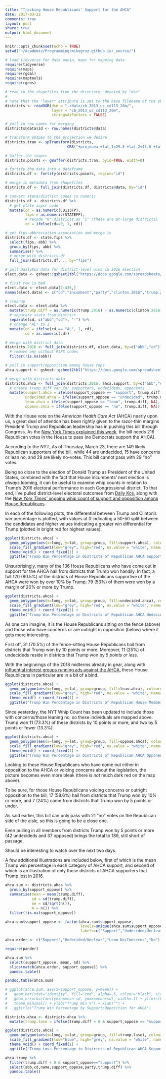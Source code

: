 ```yaml
---
title: "Tracking House Republicans' Support for the AHCA"
date: 2017-03-22
comments: true
layout: post
share: true
output: html_document
---
```


```r
knitr::opts_chunk$set(echo = TRUE)
setwd("~/Academic/Programming/mikegruz.github.io/_source/")
```


```r
# load tidyverse for data manip, maps for mapping data
require(tidyverse)
require(maps)
require(rgdal)
require(maptools)
require(rgeos)
```

```r
# read in the shapefiles from the directory, denoted by "dsn"
#
# note that the "layer" attribute is set to the base filename of the shapefiles 
districts <- readOGR(dsn = "./data/cb_2013_us_cd113_20m/",
                     layer = "cb_2013_us_cd113_20m",
                     stringsAsFactors = FALSE)

# pull in row names for merging
districts@data$id <- row.names(districts@data)

# transform shapes to the projection we desire
districts.tran <- spTransform(districts, 
                            CRS("+proj=aea +lat_1=29.5 +lat_2=45.5 +lat_0=37.5 +lon_0=-96"))

# buffer the shapes
districts.points <- gBuffer(districts.tran, byid=TRUE, width=0)

# fortify the data into a dataframe
districts.df <- fortify(districts.points, region="id")

# merge in metadata from shapefiles
districts.df <- full_join(districts.df, districts@data, by="id")

# convert state/district codes to numeric
districts.df <- districts.df %>%
  # get state icpsr code
  mutate(cd = as.numeric(CD113FP),
         fips = as.numeric(STATEFP),
         # recode "0" districts as "1" (these are at-large districts)
         cd = ifelse(cd==0, 1, cd))

# get fips-abbreviation association and merge in
districts.df <- state.fips %>%
  select(fips, abb) %>%
  group_by(fips, abb) %>%
  summarise() %>%
  # merge with districts.df
  full_join(districts.df, ., by="fips")

# pull DailyKos data for district-level wins in 2016 election
elect.data <- gsheet::gsheet2tbl("https://docs.google.com/spreadsheets/d/1VfkHtzBTP5gf4jAu8tcVQgsBJ1IDvXEHjuMqYlOgYbA/edit#gid=0")

# first row is bad
elect.data <- elect.data[2:436,]
names(elect.data) <- c("cd","incumbent","party","clinton.2016","trump.2016","obama.2012","romney.2012","obama.2008","mccain.2008")

# cleanup
elect.data <- elect.data %>%
  mutate(trump.diff = as.numeric(trump.2016) - as.numeric(clinton.2016)) %>%
  # separate state from district
  separate(cd, c("abb","cd"), "-") %>%
  # change "AL" to 1
  mutate(cd = ifelse(cd == "AL", 1, cd),
         cd = as.numeric(cd)) 

# merge with district data
districts.2016 <- full_join(districts.df, elect.data, by=c("abb","cd")) %>%
  # remove any without FIPS codes
  filter(!is.na(abb))
```

```r
# pull in support/opposition among house reps
ahca.support <- gsheet::gsheet2tbl("https://docs.google.com/spreadsheets/d/1ToZwfN2YAkuprGtl4sWD-P3uwuFp0hu5gC2hXOKgA7Q/edit?usp=sharing")

# merge with districts data
districts.ahca <- full_join(districts.2016, ahca.support, by=c("abb","cd")) %>% 
  # create trump.diff var for supporters, undecideds, opponents
  mutate(support.ahca = ifelse(support_oppose == "support", trump.diff, NA),
         undecided.ahca = ifelse(support_oppose == "undecided", trump.diff, NA),
         lean.ahca = ifelse(support_oppose == "lean", trump.diff, NA),
         oppose.ahca = ifelse(support_oppose == "no", trump.diff, NA)) 
```

With the House vote on the *American Health Care Act* (AHCA) nearly upon us, a great deal of attention has been rightly given to the razor-thin margins President Trump and Republican leadership has in pushing this bill through Congress. As the [New York Times explained this week](https://www.nytimes.com/interactive/2017/03/20/us/politics/health-care-whip-count.html), the bill needs 216 Republican votes in the House to pass (no Democrats support the AHCA). 

According to the *NYT*, As of Thursday, March 23, there are 149 likely Republican supporters of the bill, while 44 are undecided, 15 have concerns or lean no, and 29 are likely no-votes. This bill cannot pass with 29 "no" votes.

Being so close to the election of Donald Trump as President of the United States, combined with the fact that House incumbents' next election is *always* looming, it can be useful to examine whip counts in relation to Trump's 2016 electoral performance in each Congressional district.
<!--more-->
To that end, I've pulled district-level electoral outcomes from [Daily Kos](http://www.dailykos.com/story/2012/11/19/1163009/-Daily-Kos-Elections-presidential-results-by-congressional-district-for-the-2012-2008-elections), along with the [*New York Times'* ongoing whip count of support and opposition among House Republicans](https://www.nytimes.com/interactive/2017/03/20/us/politics/health-care-whip-count.html).

In each of the following plots, the differential between Trump and Clinton's win percentage is plotted, with values at *0* indicating a 50-50 split between the candidates and higher values indicating a greater win differential for Trump (plotted in bright red for highest values).

```r
ggplot(districts.ahca) + 
  geom_polygon(aes(x=long, y=lat, group=group, fill=support.ahca), colour="black", size=.1) +
  scale_fill_gradient(low="grey", high="red", na.value = "white", name="Trump Win %", guide="legend", breaks=seq(0,60,20)) +
  theme_void() + coord_fixed(1) +
  ggtitle("Trump Win Percentage in Districts of Republican AHCA Supporters") 
```

Unsurprisingly, many of the 136 House Republicans who have come out in support for the AHCA hail from districts that Trump won handily. In fact, a full 120 (80.5%) of the districts of House Republicans supportive of the AHCA were won by over 10% by Trump; 79 (53%) of them were won by a margin of 20% or more by Trump. 

```r
ggplot(districts.ahca) + 
  geom_polygon(aes(x=long, y=lat, group=group, fill=undecided.ahca), colour="black", size=.1) +
  scale_fill_gradient(low="grey", high="red", na.value = "white", name="Trump Win %", guide="legend", breaks=seq(0,60,20)) +
  theme_void() + coord_fixed(1) +
  ggtitle("Trump Win Percentage in Districts of Republican AHCA Undecideds")
```

As one can imagine, it is the House Republicans sitting on the fence (above) and those who have concerns or are outright in opposition (below) where it gets more interesting. 

First off, 31 (70.5%) of the fence-sitting House Republicans hail from districts that Trump won by 10 points or more. Moreover, 11 (25%) of undecideds reside in districts that Trump won by *5 points or less*.

With the beginnings of the 2018 midterms already in gear, along with [influential interest groups running ads against the AHCA](http://www.cbsnews.com/news/major-health-advocacy-groups-announce-opposition-to-gop-plan-to-replace-obamacare/), these House Republicans in particular are in a bit of a bind.

```r
ggplot(districts.ahca) + 
  geom_polygon(aes(x=long, y=lat, group=group, fill=lean.ahca), colour="black", size=.1) +
  scale_fill_gradient(low="grey", high="red", na.value = "white", name="Trump Win %", guide="legend", limits=c(0,60), breaks=seq(0,60,20)) + 
  theme_void() + coord_fixed(1) +
  ggtitle("Trump Win Percentage in Districts of Republican House Members Leaning No on AHCA")
```

Since yesterday, the NYT Whip Count has been updated to include those with concerns/those leaning no, so these individuals are mapped above. Trump won 11 (73.3%) of these districts by 10 points or more, and two by 5 points or fewer (13.3%).

```r
ggplot(districts.ahca) + 
  geom_polygon(aes(x=long, y=lat, group=group, fill=oppose.ahca), colour="black", size=.1) +
  scale_fill_gradient(low="grey", high="red", na.value = "white", name="Trump Win %", guide="legend", limits=c(0,60), breaks=seq(0,60,20)) + 
  theme_void() + coord_fixed(1) +
  ggtitle("Trump Win Percentage in Districts of Republican AHCA Opponents")
```

Looking to those House Republicans who have come out either in opposition to the AHCA or voicing concerns about the legislation, the picture becomes even more bleak (there is *not* much dark red on the map above). 

To be sure, for those House Republicans voicing concerns or outright opposition to the bill, 17 (58.6%) hail from districts that Trump won by 10% or more, and 7 (24%) come from districts that Trump won by 5 points or under. 

As said earlier, this bill can only pass with 21 "no" votes on the Republican side of the aisle, so this is going to be a close one.

Even pulling in all members from districts Trump won by 5 points or more (42 undecideds and 37 opposed) brings the total to 189, still short of passage.

Should be interesting to watch over the next two days.

A few additional illustrations are included below, first of which is the mean Trump win percentage in each category of AHCA support, and second of which is an illustration of only those districts of AHCA supporters that Trump lost in 2016.

```r
ahca.sum <- districts.ahca %>%
  group_by(support_oppose) %>%
  summarise(mean = mean(trump.diff),
            sd = sd(trump.diff),
            se = sd/sqrt(n()),
            n = n()) %>%
  filter(!is.na(support_oppose))

ahca.sum$support_oppose <- factor(ahca.sum$support_oppose,
                                  levels=unique(ahca.sum$support_oppose)[c(3,4,1,2)],
                                  labels=c("Support","Undecided/Unclear","Lean No/Concerns","No"))

ahca.order <- c("Support","Undecided/Unclear","Lean No/Concerns","No")

require(pander)

ahca.sum %>%
  select(support_oppose, mean, sd) %>%
  slice(match(ahca.order, support_oppose)) %>%
  pandoc.table()

pandoc.table(ahca.sum)

# ggplot(ahca.sum, aes(x=support_oppose, y=mean)) + 
#   geom_bar(stat="identity", fill="red", alpha=.5, colour="black", size=.2, width = .5) +
#   geom_errorbar(aes(ymin=mean-sd, ymax=mean+sd), width=.1) + ylim(c(0,50)) +
#   theme_minimal() + ylab("Trump Win %") + xlab("") +
#   ggtitle("Trump Win Percentage by Support/Opposition for AHCA")

```

```r
districts.ahca <- districts.ahca %>%
  mutate(trump.lose = ifelse(trump.diff < 0 & support_oppose == "support", trump.diff, NA))

ggplot(districts.ahca) + 
  geom_polygon(aes(x=long, y=lat, group=group, fill=trump.lose), colour="black", size=.1) +
  scale_fill_gradient(low="blue", high="grey", na.value = "white", name="Trump Loss %", guide="legend") + 
  theme_void() + coord_fixed(1) +
  ggtitle("Trump Loss Percentage in Districts of Republican AHCA Supporters")

```

```r

ahca.trump %>% 
  filter(trump.diff < 0 & support_oppose=="support") %>%
  select(abb,cd,name,support_oppose,party,trump.diff) %>%
  pandoc.table()
```
